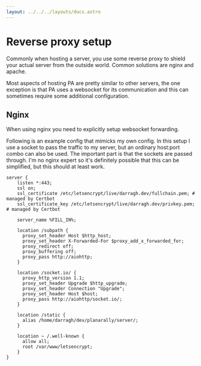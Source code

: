```yaml
---
layout: ../../../layouts/docs.astro
---
```


# Reverse proxy setup

Commonly when hosting a server, you use some reverse proxy to shield your actual server from the outside world.
Common solutions are nginx and apache.

Most aspects of hosting PA are pretty similar to other servers, the one exception is that PA uses a websocket for its communication and this can sometimes require some additional configuration.

## Nginx

When using nginx you need to explicitly setup websocket forwarding.

Following is an example config that mimicks my own config.
In this setup I use a socket to pass the traffic to my server, but an ordinary host\:port combo can also be used.
The important part is that the sockets are passed through.
I'm no nginx expert so it's definitely possible that this can be simplified, but this should at least work.

```nginx
server {
    listen *:443;
    ssl on;
    ssl_certificate /etc/letsencrypt/live/darragh.dev/fullchain.pem; # managed by Certbot
    ssl_certificate_key /etc/letsencrypt/live/darragh.dev/privkey.pem; # managed by Certbot

    server_name %FILL_IN%;

    location /subpath {
      proxy_set_header Host $http_host;
      proxy_set_header X-Forwarded-For $proxy_add_x_forwarded_for;
      proxy_redirect off;
      proxy_buffering off;
      proxy_pass http://aiohttp;
    }

    location /socket.io/ {
      proxy_http_version 1.1;
      proxy_set_header Upgrade $http_upgrade;
      proxy_set_header Connection "Upgrade";
      proxy_set_header Host $host;
      proxy_pass http://aiohttp/socket.io/;
    }

    location /static {
      alias /home/darragh/dev/planarally/server/;
    }

    location ~ /.well-known {
      allow all;
      root /var/www/letsencrypt;
    }
}
```

